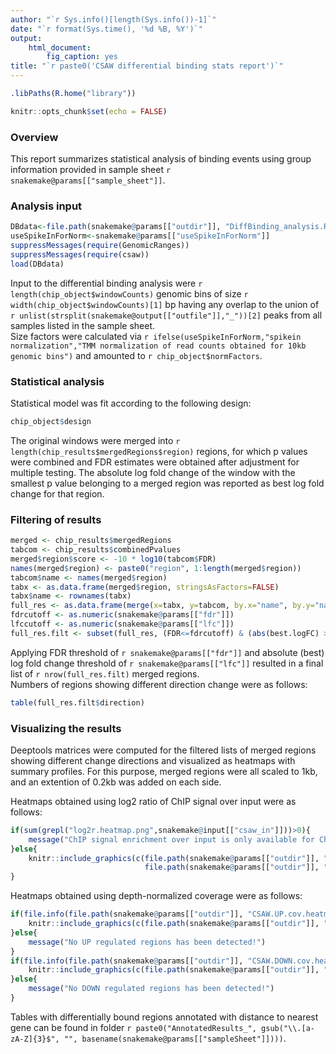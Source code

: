 ```yaml
---
author: "`r Sys.info()[length(Sys.info())-1]`"
date: "`r format(Sys.time(), '%d %B, %Y')`"
output:
    html_document:
        fig_caption: yes
title: "`r paste0('CSAW differential binding stats report')`"
---
```


```r
.libPaths(R.home("library"))

knitr::opts_chunk$set(echo = FALSE)
```


### Overview

This report summarizes statistical analysis of binding events using group information provided in sample sheet `r snakemake@params[["sample_sheet"]]`.

### Analysis input

```r
DBdata<-file.path(snakemake@params[["outdir"]], "DiffBinding_analysis.Rdata")
useSpikeInForNorm<-snakemake@params[["useSpikeInForNorm"]]
suppressMessages(require(GenomicRanges))
suppressMessages(require(csaw))
load(DBdata)
```

Input to the differential binding analysis were `r length(chip_object$windowCounts)` genomic bins of size `r width(chip_object$windowCounts)[1]` bp having any overlap to the union of `r unlist(strsplit(snakemake@output[["outfile"]],"_"))[2]` peaks from all samples listed in the sample sheet.   
Size factors were calculated via `r ifelse(useSpikeInForNorm,"spikein normalization","TMM normalization of read counts obtained for 10kb genomic bins")` and amounted to `r chip_object$normFactors`.   

### Statistical analysis

Statistical model was fit according to the following design:

```r
chip_object$design
```

The original windows were merged into `r length(chip_results$mergedRegions$region)` regions, for which p values were combined and FDR estimates were obtained after adjustment for multiple testing.
The absolute log fold change of the window with the smallest p value belonging to a merged region was reported as best log fold change for that region.

### Filtering of results

```r
merged <- chip_results$mergedRegions
tabcom <- chip_results$combinedPvalues
merged$region$score <- -10 * log10(tabcom$FDR)
names(merged$region) <- paste0("region", 1:length(merged$region))
tabcom$name <- names(merged$region)
tabx <- as.data.frame(merged$region, stringsAsFactors=FALSE)
tabx$name <- rownames(tabx)
full_res <- as.data.frame(merge(x=tabx, y=tabcom, by.x="name", by.y="name"), stringsAsFactors=FALSE)
fdrcutoff <- as.numeric(snakemake@params[["fdr"]])
lfccutoff <- as.numeric(snakemake@params[["lfc"]])
full_res.filt <- subset(full_res, (FDR<=fdrcutoff) & (abs(best.logFC) >= lfccutoff))
```

Applying FDR threshold of `r snakemake@params[["fdr"]]` and absolute (best) log fold change threshold of `r snakemake@params[["lfc"]]` resulted in a final list of `r nrow(full_res.filt)` merged regions.   
Numbers of regions showing different direction change were as follows:

```r
table(full_res.filt$direction)
```

### Visualizing the results

Deeptools matrices were computed for the filtered lists of merged regions showing different change directions and visualized as heatmaps with summary profiles. For this purpose, merged regions were all scaled to 1kb, and an extention of 0.2kb was added on each side.

Heatmaps obtained using log2 ratio of ChIP signal over input were as follows:

```r
if(sum(grepl("log2r.heatmap.png",snakemake@input[["csaw_in"]]))>0){
    message("ChIP signal enrichment over input is only available for ChIP-seq workflow!")
}else{
    knitr::include_graphics(c(file.path(snakemake@params[["outdir"]], "CSAW.UP.log2r.heatmap.png"),
                              file.path(snakemake@params[["outdir"]], "CSAW.DOWN.log2r.heatmap.png")))
}
```

Heatmaps obtained using depth-normalized coverage were as follows:

```r
if(file.info(file.path(snakemake@params[["outdir"]], "CSAW.UP.cov.heatmap.png"))$size != 0){
    knitr::include_graphics(c(file.path(snakemake@params[["outdir"]], "CSAW.UP.cov.heatmap.png")))
}else{
    message("No UP regulated regions has been detected!")
}
if(file.info(file.path(snakemake@params[["outdir"]], "CSAW.DOWN.cov.heatmap.png"))$size != 0){
    knitr::include_graphics(c(file.path(snakemake@params[["outdir"]], "CSAW.DOWN.cov.heatmap.png")))
}else{
    message("No DOWN regulated regions has been detected!")
}
```

Tables with differentially bound regions annotated with distance to nearest gene can be found in folder `r paste0("AnnotatedResults_", gsub("\\.[a-zA-Z]{3}$", "", basename(snakemake@params[["sampleSheet"]])))`.

